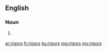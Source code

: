 ==English==

===Noun===
{{head|en|noun plural form}}

# {{context|US|lang=en}} {{plural of|rigor|lang=en}}

[[ar:rigors]]
[[fr:rigors]]
[[ku:rigors]]
[[mg:rigors]]
[[my:rigors]]